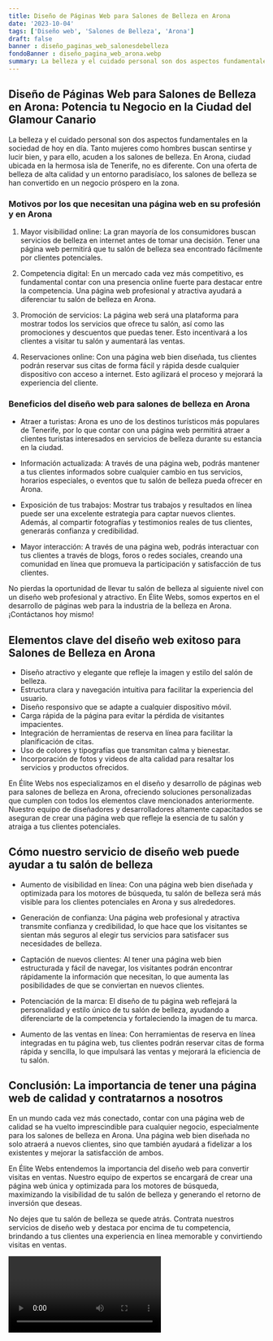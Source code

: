 ```yaml
---
title: Diseño de Páginas Web para Salones de Belleza en Arona
date: '2023-10-04'
tags: ['Diseño web', 'Salones de Belleza', 'Arona']
draft: false
banner : diseño_paginas_web_salonesdebelleza
fondoBanner : diseño_pagina_web_arona.webp
summary: La belleza y el cuidado personal son dos aspectos fundamentales en la sociedad de hoy en día. Tanto mujeres como hombres buscan sentirse y lucir bien, y para ello, acuden a los salones de belleza. En Arona, ciudad ubicada en la hermosa isla de Tenerife, no es diferente. Con una oferta de belleza de alta calidad y un entorno paradisíaco, los salones de belleza se han convertido en un negocio próspero en la zona.
---
```


## Diseño de Páginas Web para Salones de Belleza en Arona: Potencia tu Negocio en la Ciudad del Glamour Canario

La belleza y el cuidado personal son dos aspectos fundamentales en la sociedad de hoy en día. Tanto mujeres como hombres buscan sentirse y lucir bien, y para ello, acuden a los salones de belleza. En Arona, ciudad ubicada en la hermosa isla de Tenerife, no es diferente. Con una oferta de belleza de alta calidad y un entorno paradisíaco, los salones de belleza se han convertido en un negocio próspero en la zona.

### Motivos por los que necesitan una página web en su profesión y en Arona

1. Mayor visibilidad online: La gran mayoría de los consumidores buscan servicios de belleza en internet antes de tomar una decisión. Tener una página web permitirá que tu salón de belleza sea encontrado fácilmente por clientes potenciales.

2. Competencia digital: En un mercado cada vez más competitivo, es fundamental contar con una presencia online fuerte para destacar entre la competencia. Una página web profesional y atractiva ayudará a diferenciar tu salón de belleza en Arona.

3. Promoción de servicios: La página web será una plataforma para mostrar todos los servicios que ofrece tu salón, así como las promociones y descuentos que puedas tener. Esto incentivará a los clientes a visitar tu salón y aumentará las ventas.

4. Reservaciones online: Con una página web bien diseñada, tus clientes podrán reservar sus citas de forma fácil y rápida desde cualquier dispositivo con acceso a internet. Esto agilizará el proceso y mejorará la experiencia del cliente.

### Beneficios del diseño web para salones de belleza en Arona

- Atraer a turistas: Arona es uno de los destinos turísticos más populares de Tenerife, por lo que contar con una página web permitirá atraer a clientes turistas interesados en servicios de belleza durante su estancia en la ciudad. 

- Información actualizada: A través de una página web, podrás mantener a tus clientes informados sobre cualquier cambio en tus servicios, horarios especiales, o eventos que tu salón de belleza pueda ofrecer en Arona.

- Exposición de tus trabajos: Mostrar tus trabajos y resultados en línea puede ser una excelente estrategia para captar nuevos clientes. Además, al compartir fotografías y testimonios reales de tus clientes, generarás confianza y credibilidad.

- Mayor interacción: A través de una página web, podrás interactuar con tus clientes a través de blogs, foros o redes sociales, creando una comunidad en línea que promueva la participación y satisfacción de tus clientes.

No pierdas la oportunidad de llevar tu salón de belleza al siguiente nivel con un diseño web profesional y atractivo. En Élite Webs, somos expertos en el desarrollo de páginas web para la industria de la belleza en Arona. ¡Contáctanos hoy mismo!

<GifSeo />

<Cta />

## Elementos clave del diseño web exitoso para Salones de Belleza en Arona

- Diseño atractivo y elegante que refleje la imagen y estilo del salón de belleza.
- Estructura clara y navegación intuitiva para facilitar la experiencia del usuario.
- Diseño responsivo que se adapte a cualquier dispositivo móvil.
- Carga rápida de la página para evitar la pérdida de visitantes impacientes.
- Integración de herramientas de reserva en línea para facilitar la planificación de citas.
- Uso de colores y tipografías que transmitan calma y bienestar.
- Incorporación de fotos y videos de alta calidad para resaltar los servicios y productos ofrecidos.

En Élite Webs nos especializamos en el diseño y desarrollo de páginas web para salones de belleza en Arona, ofreciendo soluciones personalizadas que cumplen con todos los elementos clave mencionados anteriormente. Nuestro equipo de diseñadores y desarrolladores altamente capacitados se aseguran de crear una página web que refleje la esencia de tu salón y atraiga a tus clientes potenciales.

## Cómo nuestro servicio de diseño web puede ayudar a tu salón de belleza

- Aumento de visibilidad en línea: Con una página web bien diseñada y optimizada para los motores de búsqueda, tu salón de belleza será más visible para los clientes potenciales en Arona y sus alrededores.

- Generación de confianza: Una página web profesional y atractiva transmite confianza y credibilidad, lo que hace que los visitantes se sientan más seguros al elegir tus servicios para satisfacer sus necesidades de belleza.

- Captación de nuevos clientes: Al tener una página web bien estructurada y fácil de navegar, los visitantes podrán encontrar rápidamente la información que necesitan, lo que aumenta las posibilidades de que se conviertan en nuevos clientes.

- Potenciación de la marca: El diseño de tu página web reflejará la personalidad y estilo único de tu salón de belleza, ayudando a diferenciarte de la competencia y fortaleciendo la imagen de tu marca.

- Aumento de las ventas en línea: Con herramientas de reserva en línea integradas en tu página web, tus clientes podrán reservar citas de forma rápida y sencilla, lo que impulsará las ventas y mejorará la eficiencia de tu salón.

## Conclusión: La importancia de tener una página web de calidad y contratarnos a nosotros

En un mundo cada vez más conectado, contar con una página web de calidad se ha vuelto imprescindible para cualquier negocio, especialmente para los salones de belleza en Arona. Una página web bien diseñada no solo atraerá a nuevos clientes, sino que también ayudará a fidelizar a los existentes y mejorar la satisfacción de ambos.

En Élite Webs entendemos la importancia del diseño web para convertir visitas en ventas. Nuestro equipo de expertos se encargará de crear una página web única y optimizada para los motores de búsqueda, maximizando la visibilidad de tu salón de belleza y generando el retorno de inversión que deseas.

No dejes que tu salón de belleza se quede atrás. Contrata nuestros servicios de diseño web y destaca por encima de tu competencia, brindando a tus clientes una experiencia en línea memorable y convirtiendo visitas en ventas.

<Video />

<CtaBot job='Salones de Belleza' city='Arona'/>

<Gmaps query='Arona+españa+maps' />